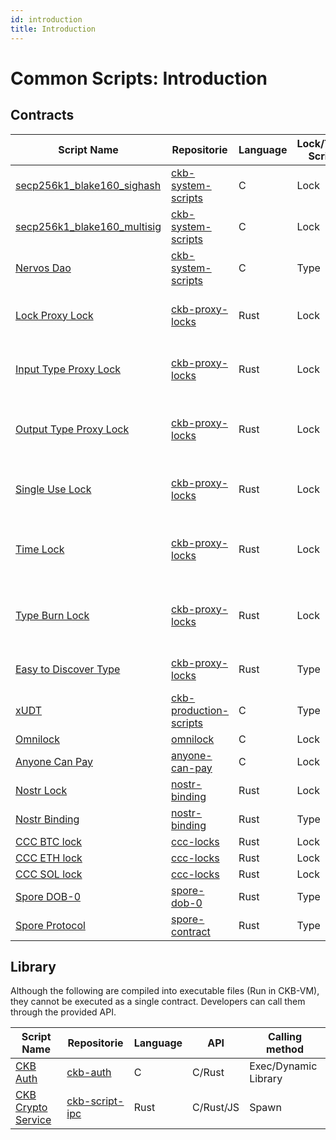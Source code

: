 ```yaml
---
id: introduction
title: Introduction
---
```


# Common Scripts: Introduction

## Contracts

| Script Name                                                      | Repositorie                                                                       | Language | Lock/Type Script | Description                                                                       |
| ---------------------------------------------------------------- | --------------------------------------------------------------------------------- | -------- | ---------------- | --------------------------------------------------------------------------------- |
| [secp256k1_blake160_sighash](./secp256k1_blake160_sighash_all)   | [ckb-system-scripts](https://github.com/nervosnetwork/ckb-system-scripts)         | C        | Lock             | CKB default lock script                                                           |
| [secp256k1_blake160_multisig](./secp256k1_blake160_multisig_all) | [ckb-system-scripts](https://github.com/nervosnetwork/ckb-system-scripts)         | C        | Lock             | CKB default multisig lock script                                                  |
| [Nervos Dao](./nervos-dao)                                       | [ckb-system-scripts](https://github.com/nervosnetwork/ckb-system-scripts)         | C        | Type             | Provide a dilution counter-measure for CKByte holders                             |
| [Lock Proxy Lock](./lock-proxy-lock)                             | [ckb-proxy-locks](https://github.com/ckb-devrel/ckb-proxy-locks)                  | Rust     | Lock             | Delegates unlocking authority to another lock script                              |
| [Input Type Proxy Lock](./input-type-proxy-lock)                 | [ckb-proxy-locks](https://github.com/ckb-devrel/ckb-proxy-locks)                  | Rust     | Lock             | Unlocks when a specific type script appears in transaction inputs                 |
| [Output Type Proxy Lock](./output-type-proxy-lock)               | [ckb-proxy-locks](https://github.com/ckb-devrel/ckb-proxy-locks)                  | Rust     | Lock             | Unlocks when a specific type script appears in transaction outputs                |
| [Single Use Lock](./single-use-lock)                             | [ckb-proxy-locks](https://github.com/ckb-devrel/ckb-proxy-locks)                  | Rust     | Lock             | Can only be unlocked by consuming a specific outpoint                             |
| [Time Lock](./time-lock)                                         | [ckb-proxy-locks](https://github.com/ckb-devrel/ckb-proxy-locks)                  | Rust     | Lock             | Since-based lock (time/block/epoch) with additional lock script verification      |
| [Type Burn Lock](./type-burn-lock)                               | [ckb-proxy-locks](https://github.com/ckb-devrel/ckb-proxy-locks)                  | Rust     | Lock             | Unlocks when a specific type script is burned (appears in inputs but not outputs) |
| [Easy to Discover Type](./easy-to-discover-type)                 | [ckb-proxy-locks](https://github.com/ckb-devrel/ckb-proxy-locks)                  | Rust     | Type             | Reveals cell data through type script arguments                                   |
| [xUDT](./xudt)                                                   | [ckb-production-scripts](https://github.com/nervosnetwork/ckb-production-scripts) | C        | Type             | Extensible UDT                                                                    |
| [Omnilock](./omnilock)                                           | [omnilock](https://github.com/cryptape/omnilock)                                  | C        | Lock             |                                                                                   |
| [Anyone Can Pay](./anyone-can-pay)                               | [anyone-can-pay](https://github.com/cryptape/anyone-can-pay)                      | C        | Lock             |                                                                                   |
| [Nostr Lock](./nostr-lock)                                       | [nostr-binding](https://github.com/cryptape/nostr-binding)                        | Rust     | Lock             |                                                                                   |
| [Nostr Binding](./nostr-binding)                                 | [nostr-binding](https://github.com/cryptape/nostr-binding)                        | Rust     | Type             |                                                                                   |
| [CCC BTC lock](./ccc-btc-lock)                                   | [ccc-locks](https://github.com/ckb-devrel/ccc-locks)                              | Rust     | Lock             |                                                                                   |
| [CCC ETH lock](./ccc-eth-lock)                                   | [ccc-locks](https://github.com/ckb-devrel/ccc-locks)                              | Rust     | Lock             |                                                                                   |
| [CCC SOL lock](./ccc-sol-lock)                                   | [ccc-locks](https://github.com/ckb-devrel/ccc-locks)                              | Rust     | Lock             |                                                                                   |
| [Spore DOB-0](./spore-dob-0)                                     | [spore-dob-0](https://github.com/sporeprotocol/spore-dob-0)                       | Rust     | Type             |                                                                                   |
| [Spore Protocol](./spore-protocol)                               | [spore-contract](https://github.com/sporeprotocol/spore-contract)                 | Rust     | Type             |                                                                                   |

## Library

Although the following are compiled into executable files (Run in CKB-VM), they cannot be executed as a single contract.
Developers can call them through the provided API.

| Script Name                                | Repositorie                                                    | Language | API       | Calling method       |
| ------------------------------------------ | -------------------------------------------------------------- | -------- | --------- | -------------------- |
| [CKB Auth](./ckb-auth)                     | [ckb-auth](https://github.com/nervosnetwork/ckb-auth)          | C        | C/Rust    | Exec/Dynamic Library |
| [CKB Crypto Service](./ckb-crypto-service) | [ckb-script-ipc](https://github.com/XuJiandong/ckb-script-ipc) | Rust     | C/Rust/JS | Spawn                |
